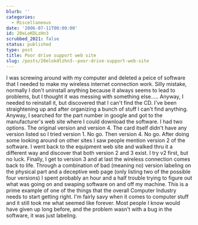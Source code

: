 ```yaml
---
blurb: ''
categories:
  - Miscellaneous
date: '2006-07-11T00:00:00'
id: 20eLoKDLzHn3
scrubbed_2021: false
status: published
type: post
title: Poor drive support web site
slug: /posts/20elokdlzhn3--poor-drive-support-web-site
---
```


I was screwing around with my computer and deleted a peice of
software that I needed to make my wireless internet connection
work. Silly mistake, normally I don't uninstall anything because it
always seems to lead to problems, but I thought it was messing with
something else..... Anyway, I needed to reinstall it, but
discovered that I can't find the CD. I've been straightening up and
after organizing a bunch of stuff I can't find anything. Anyway, I
searched for the part number in google and got to the
manufacturer's web site where I could download the software. I had
two options. The original version and version 4. The card itself
didn't have any version listed so I tried version 1. No go. Then
version 4. No go. After doing some looking around on other sites I
saw people mention version 2 of the software. I went back to the
equipment web site and walked thru it a different way and discover
that both version 2 and 3 exist. I try v2 first, but no luck.
Finally, I get to version 3 and at last the wireless connection
comes back to life. Through a combination of bad (meaning no)
version labeling on the physical part and a deceptive web page
(only listing two of the possible four versions) I spent probably
an hour and a half trouble trying to figure out what was going on
and swaping software on and off my machine. This is a prime example
of one of the things that the overall Computer Industry needs to
start getting right. I'm fairly savy when it comes to computer
stuff and it still took me what seemed like forever. Most people I
know would have given up long before, and the problem wasn't with a
bug in the software, it was just labeling.
